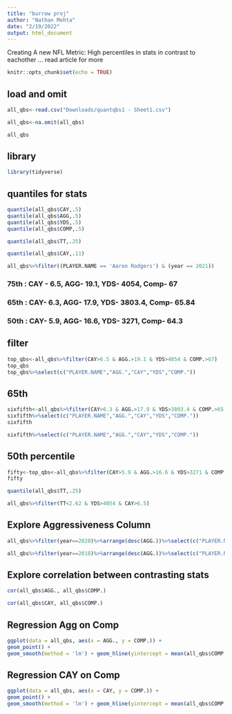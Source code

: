 ```yaml
---
title: "burrow proj"
author: "Nathan Mehta"
date: "2/19/2022"
output: html_document
---
```

Creating A new NFL Metric: High percentiles in stats in contrast to eachother ... read article for more 
```r
knitr::opts_chunk$set(echo = TRUE)
```

## load and omit
```r
all_qbs<-read.csv("Downloads/quantqbs1 - Sheet1.csv")
```
```r
all_qbs<-na.omit(all_qbs)
```
```r
all_qbs
```
## library

```r
library(tidyverse)
```

## quantiles for stats
```r
quantile(all_qbs$CAY,.5)
quantile(all_qbs$AGG,.5)
quantile(all_qbs$YDS,.5)
quantile(all_qbs$COMP,.5)
```
```r
quantile(all_qbs$TT,.25)
```
```r
quantile(all_qbs$CAY,.11)
```
```r
all_qbs%>%filter((PLAYER.NAME == 'Aaron Rodgers') & (year == 2021))
```

### 75th : CAY - 6.5, AGG- 19.1, YDS- 4054, Comp- 67
### 65th : CAY- 6.3, AGG- 17.9, YDS- 3803.4, Comp- 65.84
### 50th : CAY- 5.9, AGG- 16.6, YDS- 3271, Comp- 64.3
## filter
```r
top_qbs<-all_qbs%>%filter(CAY>6.5 & AGG.>19.1 & YDS>4054 & COMP.>67)
top_qbs
top_qbs%>%select(c("PLAYER.NAME","AGG.","CAY","YDS","COMP."))
```
## 65th 
```r
sixfifth<-all_qbs%>%filter(CAY>6.3 & AGG.>17.9 & YDS>3803.4 & COMP.>65.84)
sixfifth%>%select(c("PLAYER.NAME","AGG.","CAY","YDS","COMP."))
sixfifth
```
```r
sixfifth%>%select(c("PLAYER.NAME","AGG.","CAY","YDS","COMP."))
```
## 50th percentile
```r
fifty<-top_qbs<-all_qbs%>%filter(CAY>5.9 & AGG.>16.6 & YDS>3271 & COMP.>64.3)
fifty
```
```r
quantile(all_qbs$TT,.25)
```
```r
all_qbs%>%filter(TT<2.62 & YDS>4054 & CAY>6.5)
```
## Explore Aggressiveness Column
```r
all_qbs%>%filter(year==2020)%>%arrange(desc(AGG.))%>%select(c("PLAYER.NAME","AGG.","COMP."))
```
```r
all_qbs%>%filter(year==2018)%>%arrange(desc(AGG.))%>%select(c("PLAYER.NAME","AGG.","COMP."))
```
## Explore correlation between contrasting stats
```r
cor(all_qbs$AGG., all_qbs$COMP.)
```

```r
cor(all_qbs$CAY, all_qbs$COMP.)
```
## Regression Agg on Comp
```r
ggplot(data = all_qbs, aes(x = AGG., y = COMP.)) +
geom_point() +
geom_smooth(method = 'lm') + geom_hline(yintercept = mean(all_qbs$COMP.), color = 'green') + geom_vline(xintercept = mean(all_qbs$AGG.), color = 'red')
```
## Regression CAY on Comp
```r
ggplot(data = all_qbs, aes(x = CAY, y = COMP.)) +
geom_point() +
geom_smooth(method = 'lm') + geom_hline(yintercept = mean(all_qbs$COMP.), color = 'green') + geom_vline(xintercept = mean(all_qbs$CAY), color = 'red')
```


